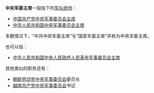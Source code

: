 '''中央军委主席'''一般指下列[[軍事制度#軍隊統帥|军队统帅]]：
* [[中国共产党中央军事委员会主席|中国共产党中央军事委员会主席]]
* [[中华人民共和国中央军事委员会主席|中华人民共和国中央军事委员会主席]]
多数情况下，“中共中央军委主席”与“国家军委主席”并称为中央军委主席。

也可以指：
* [[中央人民政府人民革命军事委员会|中华人民共和国中央人民政府人民革命军事委员会主席]]

其他类似的职务还有：
* [[朝鲜劳动党中央军事委员会|朝鲜劳动党中央军事委员会]]委员长
* [[越南共产党中央军事委员会|越南共产党中央军事委员会]]书记

{{Disambig|Cat=六字消歧義}}
